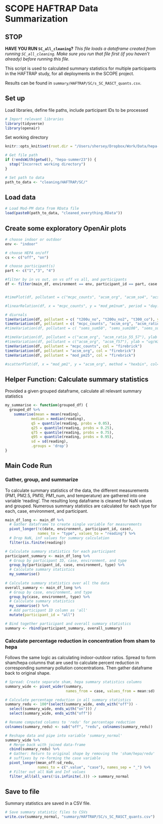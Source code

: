 # SCOPE HAFTRAP Data Summarization

## STOP

**HAVE YOU RUN `SC_all_cleaning`?**
*This file loads a dataframe created from running `SC_all_cleaning`. Make sure you run that file first (if you haven't already) before running this file.*

This script is used to calculated summary statistics for multiple participants in the HAFTRAP study, for all deployments in the SCOPE project.

Results can be found in `summary/HAFTRAP/SC/s_SC_RASCT_quants.csv`.

## Set up
Load libraries, define file paths, include participant IDs to be processed
```r
# Import relevant libraries
library(tidyverse)
library(openair)
```

Set working directory
```r
knitr::opts_knit$set(root.dir = "/Users/shersey/Dropbox/Work/Data/hepa-summer23")
```

```r
# Get file path
if (!endsWith(getwd(), "hepa-summer23")) {
  stop("Incorrect working directory")
}
```

```r
# Set path to data
path_to_data <- "cleaning/HAFTRAP/SC/"
```

## Load data
```r
# Load Mod-PM data from RData file
load(paste0(path_to_data, "cleaned_everything.RData"))
```

## Create some exploratory OpenAir plots
```r
# choose indoor or outdoor
env <- "indoor"

# choose HEPA on/off
cs <- c("off", "on")

# choose participant(s)
part <- c("1","3", "4")

#filter by in vs out, on vs off vs all, and participants
df <- filter(main_df, environment == env, participant_id == part, case == cs)


#timePlot(df, pollutant = c("mcpc_counts", "acsm_org", "acsm_so4", "acsm_f43", "acsm_f44"), y.relation = "free")

#linearRelation(df, x = "mcpc_counts", y = "mod_pm1num", period = "day.hour")

# diurnals
timeVariation(df, pollutant = c( "t200u_no", "t200u_no2", "t300_co"), ylab = "PNC (ug/m3)", normalise = TRUE)
timeVariation(df, pollutant = c( "mcpc_counts", "acsm_org", "acsm_ratio_55_57"), ylab = "PNC (ug/m3)", normalise = TRUE)
#timeVariation(df, pollutant = c( "sems_sum50", "sems_sum100", "sems_sum1000"), ylab = "PNC (ug/m3)", normalise = TRUE)

#timeVariation(df, pollutant = c("acsm_org", "acsm_ratio_55_57"), ylab = "PNC (ug/m3)", normalise = TRUE)
#timeVariation(df, pollutant = c("acsm_org", "acsm_f57"), ylab = "ug/m3")
timeVariation(df, pollutant = "mcpc_counts", col = "firebrick")
timeVariation(df, pollutant = "acsm_org", col = "firebrick")
timeVariation(df, pollutant = "mod_pm25", col = "firebrick")

#scatterPlot(df, x = "mod_pm1", y = "acsm_org", method = "hexbin", col= "jet")

```

## Helper Function: Calculate summary statistics
Provided a given grouped dataframe, calculate all relevant summary statistics
```r
my_summarise <- function(grouped_df) {
  grouped_df %>%
    summarise(mean = mean(reading),
            median = median(reading), 
            q5 = quantile(reading, probs = 0.05), 
            q25 = quantile(reading, probs = 0.25),
            q75 = quantile(reading, probs = 0.75),
            q95 = quantile(reading, probs = 0.95),
            sd = sd(reading),
            .groups = 'drop')
}
```


## Main Code Run
### Gather, group, and summarize
To calculate summary statistics of the data, the different measurements (PM1,  PM2.5, PM10, PM1_num, and temperature) are gathered into one variable 'reading'. The resulting long dataframe is cleaned for NaN values and grouped. Numerous summary statistics are calculated for each type for each, case, environment, and participant.

```r
main_df_long <- main_df %>%
  # Gather dataframe to create single variable for measurements
  pivot_longer(!c(date, environment, participant_id, case), 
               names_to = "type", values_to = "reading") %>%
  # Drop NaN, inf values for summary calculation
  filter(is.finite(reading)) 

# Calculate summary statistics for each participant
participant_summary <- main_df_long %>%
  # Group by participant ID, case, environment, and type
  group_by(participant_id, case, environment, type) %>%
  # Calculate summary statistics
  my_summarise()
  
# Calculate summary statistics over all the data
overall_summary <- main_df_long %>%
  # Group by case, environment, and type
  group_by(case, environment, type) %>%
  # Calculate summary statistics
  my_summarise() %>%
  # Add participant ID column as 'all'
  mutate(participant_id = "all")
```

```r
# Bind together participant and overall summary statistics
summary <- rbind(participant_summary, overall_summary)
```


### Calculate percentage reduction in concentration from sham to hepa
Follows the same logic as calculating indoor-outdoor ratios. Spread to form 
sham/hepa columns that are used to calculate percent reduction in corresponding
summary pollution concentrations. Then gather dataframe back to original shape.
```r
# Spread: Create separate sham, hepa summary statistics columns
summary_wide <- pivot_wider(summary, 
                            names_from = case, values_from = mean:sd)

# Calculate percentage reduction in all summary statistics
summary_redu <- 100*(select(summary_wide, ends_with("off")) - 
  select(summary_wide, ends_with("on"))) / 
  select(summary_wide, ends_with("off"))

# Rename computed columns to 'redu' for percentage reduction
colnames(summary_redu) <- sub("off", "redu", colnames(summary_redu))

# Reshape data and pipe into variable 'summary_normal'
summary_wide %>%
  # Merge back with joined data-frame
  cbind(summary_redu) %>%
  # Gather: Return to original shape by removing the 'sham/hepa/redu'
  # suffixes by re-forming the case variable
  pivot_longer(mean_off:sd_redu,
               names_to = c(".value", "case"), names_sep = "_") %>%
  # Filter out all NaN and Inf values
  filter_all(all_vars(!is.infinite(.))) -> summary_normal
```

## Save to file
Summary statistics are saved in a CSV file.
```r
# Save summary statistic files to CSVs
write.csv(summary_normal, "summary/HAFTRAP/SC/s_SC_RASCT_quants.csv")
```